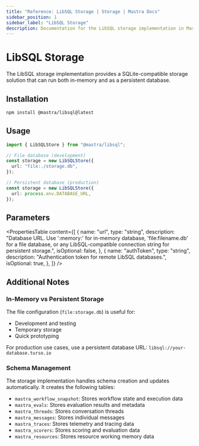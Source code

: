 ```yaml
---
title: "Reference: LibSQL Storage | Storage | Mastra Docs"
sidebar_position: 1
sidebar_label: "LibSQL Storage"
description: Documentation for the LibSQL storage implementation in Mastra.
---
```


# LibSQL Storage

The LibSQL storage implementation provides a SQLite-compatible storage solution that can run both in-memory and as a persistent database.

## Installation

```bash copy
npm install @mastra/libsql@latest
```

## Usage

```typescript copy showLineNumbers
import { LibSQLStore } from "@mastra/libsql";

// File database (development)
const storage = new LibSQLStore({
  url: "file:./storage.db",
});

// Persistent database (production)
const storage = new LibSQLStore({
  url: process.env.DATABASE_URL,
});
```

## Parameters

<PropertiesTable
  content={[
    {
      name: "url",
      type: "string",
      description:
        "Database URL. Use ':memory:' for in-memory database, 'file:filename.db' for a file database, or any LibSQL-compatible connection string for persistent storage.",
      isOptional: false,
    },
    {
      name: "authToken",
      type: "string",
      description: "Authentication token for remote LibSQL databases.",
      isOptional: true,
    },
  ]}
/>

## Additional Notes

### In-Memory vs Persistent Storage

The file configuration (`file:storage.db`) is useful for:

- Development and testing
- Temporary storage
- Quick prototyping

For production use cases, use a persistent database URL: `libsql://your-database.turso.io`

### Schema Management

The storage implementation handles schema creation and updates automatically. It creates the following tables:

- `mastra_workflow_snapshot`: Stores workflow state and execution data
- `mastra_evals`: Stores evaluation results and metadata  
- `mastra_threads`: Stores conversation threads
- `mastra_messages`: Stores individual messages
- `mastra_traces`: Stores telemetry and tracing data
- `mastra_scorers`: Stores scoring and evaluation data
- `mastra_resources`: Stores resource working memory data
